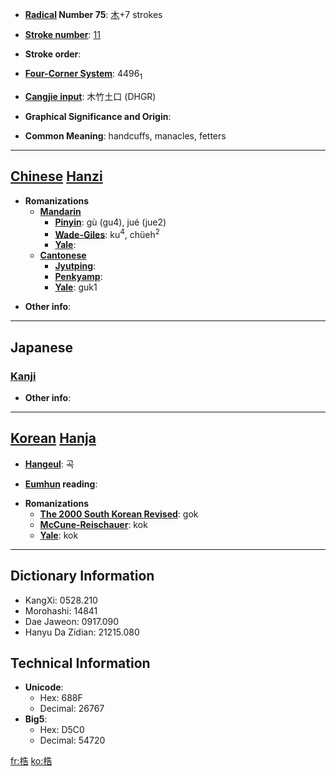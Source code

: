 * '''[[Wiktionary:Chinese radical index| Radical]] Number 75''': [[Wiktionary:Chinese radical index 木|木]]+7 strokes

* '''[[Wiktionary:Chinese total strokes index|Stroke number]]''': [[Wiktionary:Chinese total strokes index 11|11]]

* '''Stroke order''': 

* '''[[Wiktionary:Chinese four corner index|Four-Corner System]]''': 4496<sub>1</sub>

* '''[[Wiktionary:Chinese Cangjie index|Cangjie input]]''': 木竹土口 (DHGR)

* '''Graphical Significance and Origin''': 

* '''Common Meaning''': handcuffs, manacles, fetters

----

== [[Chinese]] [[Hanzi]] ==

* '''Romanizations'''
** '''[[Mandarin]]'''
*** '''[[Pinyin]]''': gù (gu4), jué (jue2)
*** '''[[Wade-Giles]]''': ku<sup>4</sup>, chüeh<sup>2</sup>
*** '''[[Yale]]''': 
** '''[[Cantonese]]'''
*** '''[[Jyutping]]''':
*** '''[[Penkyamp]]''': 
*** '''[[Yale]]''': guk1

* '''Other info''': 

----

==Japanese==
===[[Kanji]]===
{{kanji|on readings=[[こく]] (koku), [[かく]] (kaku)
|kun readings=[[てかせ]] (tekase)
}}

* '''Other info''':  

----

== [[Korean]] [[Hanja]] ==

* '''[[Hangeul]]''': 곡

* '''[[Eumhun]] reading''': 

* '''Romanizations'''
** '''[[The 2000 South Korean Revised Romanization|The 2000 South Korean Revised]]''': gok
** '''[[McCune-Reischauer]]''': kok
** '''[[Yale]]''': kok

----

== Dictionary Information ==

* KangXi: 0528.210
* Morohashi: 14841
* Dae Jaweon: 0917.090
* Hanyu Da Zidian: 21215.080

== Technical Information ==

* '''Unicode''':
** Hex: 688F
** Decimal: 26767
* '''Big5''':
** Hex: D5C0
** Decimal: 54720

[[fr:梏]]
[[ko:梏]]